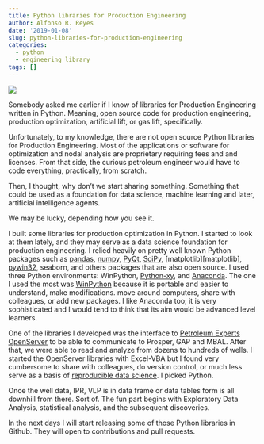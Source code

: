 ```yaml
---
title: Python libraries for Production Engineering
author: Alfonso R. Reyes
date: '2019-01-08'
slug: python-libraries-for-production-engineering
categories:
  - python
  - engineering library
tags: []
---
```


[![](/img/python_libraries_petroleum-cover.png)](/img/python_libraries_petroleum-cover.png)

Somebody asked me earlier if I know of libraries for Production Engineering written in Python. Meaning, open source code for production engineering, production optimization, artificial lift, or gas lift, specifically.

Unfortunately, to my knowledge, there are not open source Python libraries for Production Engineering. Most of the applications or software for optimization and nodal analysis are proprietary requiring fees and and licenses. From that side, the curious petroleum engineer would have to code everything, practically, from scratch.

Then, I thought, why don't we start sharing something. Something that could be used as a foundation for data science, machine learning and later, artificial intelligence agents. 

We may be lucky, depending how you see it. 

I built some libraries for production optimization in Python. I started to look at them lately, and they may serve as a data science foundation for production engineering. I  relied heavily on pretty well known Python packages such as [pandas][pandas], [numpy][numpy], [PyQt][pyqt], [SciPy][scipy], [matplotlib][matplotlib], [pywin32][pywin32], seaborn, and others packages that are also open source. I used three Python environments: WinPython, [Python-xy][pythonxy], and [Anaconda][anaconda]. The one I used the most was [WinPython][winpython] because it is portable and easier to understand, make modifications. move around computers, share with colleagues, or add new packages. I like Anaconda too; it is very sophisticated and I would tend to think that its aim would be advanced level learners.

One of the libraries I developed was the interface to [Petroleum Experts OpenServer][openserver] to be able to communicate to Prosper, GAP  and MBAL. After that, we were able to read and analyze from dozens to hundreds of wells. I started the OpenServer libraries with Excel-VBA but I found very cumbersome to share with colleagues, do version control, or much less serve as a basis of [reproducible data science][reproducible-rules]. I picked Python.

Once the well data, IPR, VLP is in data frame or data tables form is all downhill from there. Sort of. The fun part begins with Exploratory Data Analysis, statistical analysis, and the subsequent discoveries.

In the next days I will start releasing some of those Python libraries in Github. They will open to contributions and pull requests.


[pandas]: https://pandas.pydata.org/
[numpy]: http://www.numpy.org/
[pyqt]: https://wiki.python.org/moin/PyQt
[scipy]: https://www.scipy.org/
[winpython]: http://winpython.sourceforge.net/
[pythonxy]: https://python-xy.github.io/
[anaconda]: https://www.anaconda.com/download/
[openserver]: http://www.petex.com/products/ipm-suite/openserver/
[reproducible-rules]: https://dataconomy.com/2017/07/10-rules-results-data-science/
[pywin32]: https://pypi.org/project/pywin32/
